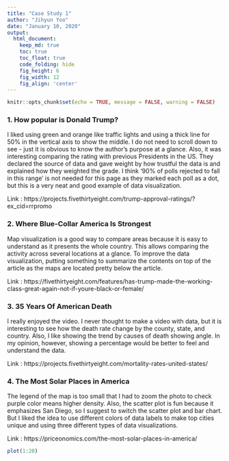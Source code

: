 ---
title: "Case Study 1"
author: "Jihyun Yoo"
date: "January 10, 2020"
output:
  html_document:  
    keep_md: true
    toc: true
    toc_float: true
    code_folding: hide
    fig_height: 6
    fig_width: 12
    fig_align: 'center'
---

```{r, echo=FALSE}
knitr::opts_chunk$set(echo = TRUE, message = FALSE, warning = FALSE)
```

### 1. How popular is Donald Trump?

I liked using green and orange like traffic lights and using a thick line for 50% in the vertical axis to show the middle.  I do not need to scroll down to see - just it is obvious to know the author's purpose at a glance. Also, it was interesting comparing the rating with previous Presidents in the US. They declared the source of data and gave weight by how trustful the data is and explained how they weighted the grade. I think '90% of polls rejected to fall in this range' is not needed for this page as they marked each poll as a dot, but this is a very neat and good example of data visualization.

Link : https://projects.fivethirtyeight.com/trump-approval-ratings/?ex_cid=rrpromo

### 2. Where Blue-Collar America Is Strongest

Map visualization is a good way to compare areas because it is easy to understand as it presents the whole country. This allows comparing the activity across several locations at a glance. To improve the data visualization, putting something to summarize the contents on top of the article as the maps are located pretty below the article. 

Link : https://fivethirtyeight.com/features/has-trump-made-the-working-class-great-again-not-if-youre-black-or-female/

### 3. 35 Years Of American Death

I really enjoyed the video. I never thought to make a video with data, but it is interesting to see how the death rate change by the county, state, and country. Also, I like showing the trend by causes of death showing angle. In my opinion, however, showing a percentage would be better to feel and understand the data. 

Link : https://projects.fivethirtyeight.com/mortality-rates-united-states/

### 4. The Most Solar Places in America

The legend of the map is too small that I had to zoom the photo to check purple color means higher density. Also, the scatter plot is fun because it emphasizes San Diego, so I suggest to switch the scatter plot and bar chart. But I liked the idea to use different colors of data labels to make top cities unique and using three different types of data visualizations. 

Link : https://priceonomics.com/the-most-solar-places-in-america/

```{r }
plot(1:20)
```

